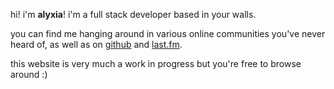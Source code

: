 
hi! i'm **alyxia**! i'm a full stack developer based in your walls.

you can find me hanging around in various online communities you've never heard of, as well as on [github](https://github.com/lexisother) and [last.fm](https://last.fm/user/lexisother).

this website is very much a work in progress but you're free to browse around :)

<Status />
<LastFM />

<div hidden style={{position:"fixed",top:"-1000px"}}>
  {friends.map((friend) => (
    <a href={friend.link} target="_blank" rel="noopener nofollow">
      <img loading="lazy" alt={friend.name} src={`/static/img/88x31/${friend.image}`} width="88" height="31" />
    </a>
  ))}
</div>
